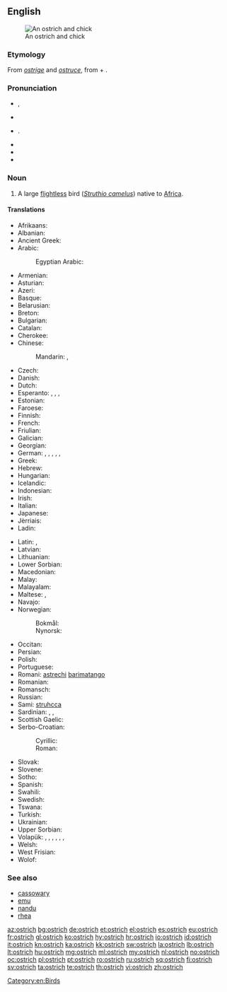 ==English==
{{wikipedia}}
[[Image:Ostrich and chick.jpg|thumb|An ostrich and chick]]

===Etymology===
From {{etyl|xno}} ''[[ostrige]]'' and {{etyl|fro}} ''[[ostruce]]'', from {{etyl|la}} {{term|avis||bird|lang=la}} + {{term|struthio|strūthiō|ostrich|lang=la}}.

===Pronunciation===
* {{enPR|ŏs'trĭch}}, {{enPR|ôs'trĭch}}
* {{a|UK}} {{IPA|/ˈɒs.tɹɪt͡ʃ/|/ˈɒs.tɹɪd͡ʒ/}}
* {{a|US}} {{IPA|/ˈɑs.tɹɪt͡ʃ/|/ˈɔs.tɹɪt͡ʃ/|/ˈɑs.tɹɪd͡ʒ/|/ˈɔs.tɹɪd͡ʒ/}}.
* {{audio|en-us-ostrich.ogg|Audio (US)}}
* {{audio|en-us-ostrich.ogg|Audio (US) (2)}}
* {{X-SAMPA|/"QstrItS/}}

===Noun===
{{en-noun|es}}

# A large [[flightless]] bird (''[[Struthio camelus]]'') native to [[Africa]].

====Translations====
{{trans-top|large flightless bird}}
* Afrikaans: {{t-|af|volstruis}}
* Albanian: {{t-|sq|struci}}
* Ancient Greek: {{tø|grc|στρουθοκάμηλος|tr=strouthokamēlos|sc=polytonic}}
* Arabic: {{t-|ar|نعامة|tr=na3aama|f}}
*: Egyptian Arabic: {{tø|arz|نعامة|f|tr=naʕama|sc=Arab}}
* Armenian: {{t-|hy|ջայլամ|tr=ǰaylam}}
* Asturian: {{t-|ast|avestruz|f}}
* Azeri: {{t+|az|dəvəquşu}}
* Basque: {{t+|eu|ostruka}}
* Belarusian: {{t-|be|страус}}
* Breton: {{t-|br|struskańval}}
* Bulgarian: {{t+|bg|щраус|tr=štraus}}
* Catalan: {{t-|ca|estruç|m}}
* Cherokee: {{t-|chr|ᎬᎾ ᎤᏔᎾ|tr=gvna utana|sc=Cher}}
* Chinese:
*: Mandarin: {{t-|cmn|鴕鳥|sc=Hani}}, {{t-|cmn|鸵鸟|tr=tuóniǎo|sc=Hani}}
* Czech: {{t-|cs|pštros}}
* Danish: {{t+|da|struds}}
* Dutch: {{t+|nl|struisvogel|m}}
* Esperanto: {{qualifier|♂♀}} {{t-|eo|struto}}, {{qualifier|♂}} {{t-|eo|virstruto}}, {{qualifier|♀}} {{t-|eo|strutino}}, {{qualifier|♂♀ offspring, young}} {{t-|eo|strutido}}
* Estonian: {{t-|et|jaanalind}}
* Faroese: {{t-|fo|strutsur}}
* Finnish: {{t+|fi|strutsi}}
* French: {{t+|fr|autruche|f}}
* Friulian: {{tø|fur|struç}}
* Galician: {{t+|gl|avestruz|f}}
* Georgian: {{t-|ka|სირაქლემა|tr=sirak’lema|sc=Geor}}
* German: {{qualifier|♂♀}} {{t+|de|Strauß|m}}, {{qualifier|♂}} {{t-|de|Straußenmännchen|n}}, {{qualifier|♀}} {{t-|de|Straußenweibchen|n}}, {{qualifier|♂♀ offspring, young}} {{t-|de|Straußenküken|n}}, {{qualifier|♂♀ offspring, young}} {{t-|de|Straußenjunges|n}}, {{qualifier|♂♀ offspring, young}} {{t-|de|Straußenbaby|n}}
* Greek: {{t+|el|στρουθοκάμηλος|tr=struthokamilos}}
* Hebrew: {{t+|he|יען|f|tr=ya'en}}
* Hungarian: {{t+|hu|strucc}}
* Icelandic: {{t+|is|strútur}}
* Indonesian: {{t+|id|burung unta}}
* Irish: {{t-|ga|ostrais}}
* Italian: {{t+|it|struzzo|m}}
* Japanese: {{t-|ja|ダチョウ|tr=dachō}}
* Jèrriais: {{tø|roa-jer|autruche|f}}
* Ladin: {{tø|lad|struz|sc=Latn}}
{{trans-mid}}
* Latin: {{t-|la|struthiocamelus|m}}, {{t-|la|struthio|m}}
* Latvian: {{t-|lv|strauss}}
* Lithuanian: {{t+|lt|strutis}}
* Lower Sorbian: {{tø|dsb|štrus}}
* Macedonian: {{t-|mk|ној|m|tr=noj}}
* Malay: {{t-|ms|burung unta}}
* Malayalam: {{t-|ml|ഒട്ടകപക്ഷി|tr=ottakapakshi}}
* Maltese: {{t-|mt|nagħma|f}}, {{t-|mt|ostriċ}}
* Navajo: {{tø|nv|tsídiitsoh}}
* Norwegian:
*: Bokmål: {{t+|nb|struts|m}}
*: Nynorsk: {{t+|nn|struts|m}}
* Occitan: {{t+|oc|estruci}}
* Persian: {{t+|fa|شترمرغ|tr=shotor morq}}
* Polish: {{t+|pl|struś|m}}
* Portuguese: {{t+|pt|avestruz}}
* Romani: [[astrechi]] {{m}} [[barimatango]] {{m}}
* Romanian: {{t+|ro|struț}}
* Romansch: {{t-|rm|strut}}
* Russian: {{t+|ru|страус|m|tr=straus}}
* Sami: [[struhcca]]
* Sardinian: {{t-|sc|abistrussu}}, {{t-|sc|bistrussu}}, {{t-|sc|istrutzu}}
* Scottish Gaelic: {{t-|gd|struth}}
* Serbo-Croatian:
*: Cyrillic: {{t-|sh|ноj}}
*: Roman: {{t-|sh|noj}}
* Slovak: {{t-|sk|pštros}}
* Slovene: {{t+|sl|noj|m}}
* Sotho: {{t-|st|mpjhe}}
* Spanish: {{t+|es|avestruz|m}}
* Swahili: {{t+|sw|mbuni}}
* Swedish: {{t+|sv|struts}}
* Tswana: {{t-|tn|ntšhe}}
* Turkish: {{t+|tr|deve kuşu}}
* Ukrainian: {{t-|uk|страус|tr=straus}}
* Upper Sorbian: {{t-|hsb|štrus}}
* Volapük: {{qualifier|♂♀}} {{t+|vo|strut}}, {{qualifier|♂}} {{t-|vo|histrut}}, {{qualifier|♀}} {{t-|vo|jistrut}}, {{qualifier|♂♀ offspring, young}} {{t-|vo|strutül}}, {{qualifier|♂ offspring}} {{t-|vo|histrutül}}, {{qualifier|♀ offspring}} {{t-|vo|jistrutül}}, {{qualifier|older term, ♂♀}} {{t-|vo|lostit}}
* Welsh: {{t-|cy|estrys}}
* West Frisian: {{t-|fy|strúsfûgel}}
* Wolof: {{t-|wo|bànjóoli|alt=bànjóoli bi}}
{{trans-bottom}}

===See also===
* [[cassowary]]
* [[emu]]
* [[nandu]]
* [[rhea]]

[[Category:en:Birds]]

[[az:ostrich]]
[[bg:ostrich]]
[[de:ostrich]]
[[et:ostrich]]
[[el:ostrich]]
[[es:ostrich]]
[[eu:ostrich]]
[[fr:ostrich]]
[[gl:ostrich]]
[[ko:ostrich]]
[[hy:ostrich]]
[[hr:ostrich]]
[[io:ostrich]]
[[id:ostrich]]
[[it:ostrich]]
[[kn:ostrich]]
[[ka:ostrich]]
[[kk:ostrich]]
[[sw:ostrich]]
[[la:ostrich]]
[[lb:ostrich]]
[[lt:ostrich]]
[[hu:ostrich]]
[[mg:ostrich]]
[[ml:ostrich]]
[[my:ostrich]]
[[nl:ostrich]]
[[no:ostrich]]
[[oc:ostrich]]
[[pl:ostrich]]
[[pt:ostrich]]
[[ro:ostrich]]
[[ru:ostrich]]
[[sq:ostrich]]
[[fi:ostrich]]
[[sv:ostrich]]
[[ta:ostrich]]
[[te:ostrich]]
[[th:ostrich]]
[[vi:ostrich]]
[[zh:ostrich]]